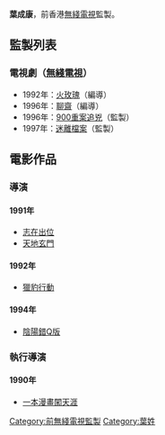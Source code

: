 {{expand|time=2010-05-18T09:25:08+00:00}}
'''葉成康'''，前香港[[無綫電視|無綫電視]]監製。

== 監製列表 ==
=== 電視劇（[[無綫電視|無綫電視]]） ===
*1992年：[[火玫瑰|火玫瑰]]（編導）
*1996年：[[聊齋_(1996年電視劇)|聊齋]]（編導）
*1996年：[[900重案追兇|900重案追兇]]（監製）
*1997年：[[迷離檔案|迷離檔案]]（監製）

==電影作品==
===導演===
====1991年====
*[[志在出位|志在出位]]
*[[天地玄門|天地玄門]]
====1992年====
*[[獵豹行動|獵豹行動]]
====1994年====
*[[陰陽錯Q版|陰陽錯Q版]]

===執行導演===
====1990年====
*[[一本漫畫闖天涯|一本漫畫闖天涯]]

[[Category:前無綫電視監製|Category:前無綫電視監製]]
[[Category:葉姓|Category:葉姓]]
